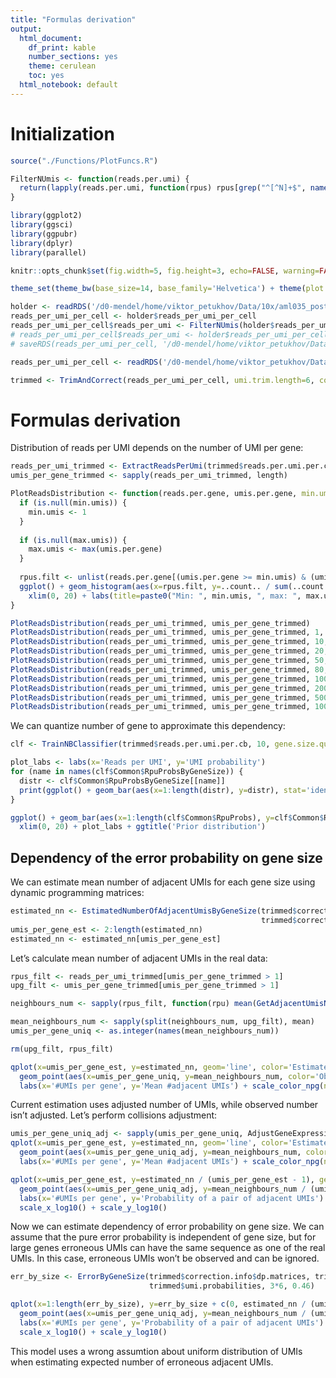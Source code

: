 ```yaml
---
title: "Formulas derivation"
output:
  html_document:
    df_print: kable
    number_sections: yes
    theme: cerulean
    toc: yes
  html_notebook: default
---
```


# Initialization
```r
source("./Functions/PlotFuncs.R")

FilterNUmis <- function(reads.per.umi) {
  return(lapply(reads.per.umi, function(rpus) rpus[grep("^[^N]+$", names(rpus))]))
}
```

```r
library(ggplot2)
library(ggsci)
library(ggpubr)
library(dplyr)
library(parallel)

knitr::opts_chunk$set(fig.width=5, fig.height=3, echo=FALSE, warning=FALSE, message=FALSE)

theme_set(theme_bw(base_size=14, base_family='Helvetica') + theme(plot.title = element_text(hjust = 0.5)))
```

```r
holder <- readRDS('/d0-mendel/home/viktor_petukhov/Data/10x/aml035_post_transplant/est_10_20_umi_quality/aml035ost_transplant.rds')
reads_per_umi_per_cell <- holder$reads_per_umi_per_cell
reads_per_umi_per_cell$reads_per_umi <- FilterNUmis(holder$reads_per_umi_per_cell$reads_per_umi)
# reads_per_umi_per_cell$reads_per_umi <- holder$reads_per_umi_per_cell$reads_per_umi[1:100000]
# saveRDS(reads_per_umi_per_cell, '/d0-mendel/home/viktor_petukhov/Data/10x/aml035_post_transplant/est_10_20_umi_quality/reads_per_umi_subset.rds')
```

```r
reads_per_umi_per_cell <- readRDS('/d0-mendel/home/viktor_petukhov/Data/10x/aml035_post_transplant/est_10_20_umi_quality/reads_per_umi_subset.rds')
```

<!-- Simple filtration of the raw data -->
```r
trimmed <- TrimAndCorrect(reads_per_umi_per_cell, umi.trim.length=6, collisions.adj.step=30, mc.cores.large=20, mc.cores.small=20, verbosity.level=2, prepare.only=T)
```

# Formulas derivation

Distribution of reads per UMI depends on the number of UMI per gene:
```r
reads_per_umi_trimmed <- ExtractReadsPerUmi(trimmed$reads.per.umi.per.cb)
umis_per_gene_trimmed <- sapply(reads_per_umi_trimmed, length)

PlotReadsDistribution <- function(reads.per.gene, umis.per.gene, min.umis=NULL, max.umis=NULL) {
  if (is.null(min.umis)) {
    min.umis <- 1
  }
  
  if (is.null(max.umis)) {
    max.umis <- max(umis.per.gene)
  }
  
  rpus.filt <- unlist(reads.per.gene[(umis.per.gene >= min.umis) & (umis.per.gene <= max.umis)])
  ggplot() + geom_histogram(aes(x=rpus.filt, y=..count.. / sum(..count..)), bins=50) + 
    xlim(0, 20) + labs(title=paste0("Min: ", min.umis, ", max: ", max.umis), x='Reads per UMI', y='UMI probability')
}

PlotReadsDistribution(reads_per_umi_trimmed, umis_per_gene_trimmed)
PlotReadsDistribution(reads_per_umi_trimmed, umis_per_gene_trimmed, 1, 10)
PlotReadsDistribution(reads_per_umi_trimmed, umis_per_gene_trimmed, 10, 20)
PlotReadsDistribution(reads_per_umi_trimmed, umis_per_gene_trimmed, 20, 50)
PlotReadsDistribution(reads_per_umi_trimmed, umis_per_gene_trimmed, 50, 80)
PlotReadsDistribution(reads_per_umi_trimmed, umis_per_gene_trimmed, 80, 100)
PlotReadsDistribution(reads_per_umi_trimmed, umis_per_gene_trimmed, 100, 200)
PlotReadsDistribution(reads_per_umi_trimmed, umis_per_gene_trimmed, 200, 500)
PlotReadsDistribution(reads_per_umi_trimmed, umis_per_gene_trimmed, 500, 1000)
PlotReadsDistribution(reads_per_umi_trimmed, umis_per_gene_trimmed, 1000)
```

We can quantize number of gene to approximate this dependency:
```r
clf <- TrainNBClassifier(trimmed$reads.per.umi.per.cb, 10, gene.size.quants.num=5)

plot_labs <- labs(x='Reads per UMI', y='UMI probability')
for (name in names(clf$Common$RpuProbsByGeneSize)) {
  distr <- clf$Common$RpuProbsByGeneSize[[name]]
  print(ggplot() + geom_bar(aes(x=1:length(distr), y=distr), stat='identity') + xlim(0, 20) + plot_labs + ggtitle(paste0('Quant ', name)))
}

ggplot() + geom_bar(aes(x=1:length(clf$Common$RpuProbs), y=clf$Common$RpuProbs), stat='identity') + 
  xlim(0, 20) + plot_labs + ggtitle('Prior distribution')
```

## Dependency of the error probability on gene size
We can estimate mean number of adjacent UMIs for each gene size using dynamic programming matrices:
```r
estimated_nn <- EstimatedNumberOfAdjacentUmisByGeneSize(trimmed$correction.info$dp.matrices, 
                                                        trimmed$correction.info$neighb.prob.index, trimmed$umi.probabilities)
umis_per_gene_est <- 2:length(estimated_nn)
estimated_nn <- estimated_nn[umis_per_gene_est]
```

Let's calculate mean number of adjacent UMIs in the real data:
```r
rpus_filt <- reads_per_umi_trimmed[umis_per_gene_trimmed > 1]
upg_filt <- umis_per_gene_trimmed[umis_per_gene_trimmed > 1]

neighbours_num <- sapply(rpus_filt, function(rpu) mean(GetAdjacentUmisNum(rpu, rpu, trimmed$correction.info$neighbours.per.umi, total=T, larger=F, smaller=F)$Total, trim=0.2))

mean_neighbours_num <- sapply(split(neighbours_num, upg_filt), mean)
umis_per_gene_uniq <- as.integer(names(mean_neighbours_num))

rm(upg_filt, rpus_filt)

qplot(x=umis_per_gene_est, y=estimated_nn, geom='line', color='Estimated') + 
  geom_point(aes(x=umis_per_gene_uniq, y=mean_neighbours_num, color='Observed'), size=0.5) + 
  labs(x='#UMIs per gene', y='Mean #adjacent UMIs') + scale_color_npg(name='') + scale_x_log10()
```

Current estimation uses adjusted number of UMIs, while observed number isn't adjusted. Let's perform collisions adjustment:
```r
umis_per_gene_uniq_adj <- sapply(umis_per_gene_uniq, AdjustGeneExpression, trimmed$collisions.info$adjusted, trimmed$collisions.info$observed)
qplot(x=umis_per_gene_est, y=estimated_nn, geom='line', color='Estimated') + 
  geom_point(aes(x=umis_per_gene_uniq_adj, y=mean_neighbours_num, color='Observed'), size=0.5) + 
  labs(x='#UMIs per gene', y='Mean #adjacent UMIs') + scale_color_npg(name='') + scale_x_log10()

qplot(x=umis_per_gene_est, y=estimated_nn / (umis_per_gene_est - 1), geom='line', color='Estimated') + 
  geom_point(aes(x=umis_per_gene_uniq_adj, y=mean_neighbours_num / (umis_per_gene_uniq_adj - 1), color='Observed'), size=0.5) + 
  labs(x='#UMIs per gene', y='Probability of a pair of adjacent UMIs') + scale_color_npg(name='') +
  scale_x_log10() + scale_y_log10()
```

Now we can estimate dependency of error probability on gene size. We can assume that the pure error probability is independent of gene size, but for large genes erroneous UMIs can have the same sequence as one of the real UMIs. In this case, erroneous UMIs won't be observed and can be ignored.

```r
err_by_size <- ErrorByGeneSize(trimmed$correction.info$dp.matrices, trimmed$correction.info$neighb.prob.index, 
                               trimmed$umi.probabilities, 3*6, 0.46)

qplot(x=1:length(err_by_size), y=err_by_size + c(0, estimated_nn / (umis_per_gene_est - 1)), geom='line', color='Estimated') + 
  geom_point(aes(x=umis_per_gene_uniq_adj, y=mean_neighbours_num / (umis_per_gene_uniq_adj - 1), color='Observed'), size=0.5) + 
  labs(x='#UMIs per gene', y='Probability of a pair of adjacent UMIs') + scale_color_npg(name='') +
  scale_x_log10() + scale_y_log10()
```
This model uses a wrong assumtion about uniform distribution of UMIs when estimating expected number of erroneous adjacent UMIs.
